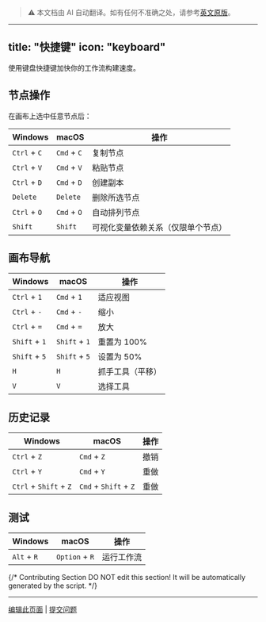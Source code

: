 > ⚠️ 本文档由 AI 自动翻译。如有任何不准确之处，请参考[英文原版](../../../../en/documentation/pages/build/shortcut-key.mdx)。

---
title: "快捷键"
icon: "keyboard"
---

使用键盘快捷键加快你的工作流构建速度。

## 节点操作
在画布上选中任意节点后：

<table>
  <thead>
    <tr>
      <th>Windows</th>
      <th>macOS</th>
      <th>操作</th>
    </tr>
  </thead>
  <tbody>
    <tr>
      <td><code>Ctrl</code> + <code>C</code></td>
      <td><code>Cmd</code> + <code>C</code></td>
      <td>复制节点</td>
    </tr>
    <tr>
      <td><code>Ctrl</code> + <code>V</code></td>
      <td><code>Cmd</code> + <code>V</code></td>
      <td>粘贴节点</td>
    </tr>
    <tr>
      <td><code>Ctrl</code> + <code>D</code></td>
      <td><code>Cmd</code> + <code>D</code></td>
      <td>创建副本</td>
    </tr>
    <tr>
      <td><code>Delete</code></td>
      <td><code>Delete</code></td>
      <td>删除所选节点</td>
    </tr>
    <tr>
      <td><code>Ctrl</code> + <code>O</code></td>
      <td><code>Cmd</code> + <code>O</code></td>
      <td>自动排列节点</td>
    </tr>
    <tr>
      <td><code>Shift</code></td>
      <td><code>Shift</code></td>
      <td>可视化变量依赖关系（仅限单个节点）</td>
    </tr>
  </tbody>
</table>

## 画布导航

<table>
  <thead>
    <tr>
      <th>Windows</th>
      <th>macOS</th>
      <th>操作</th>
    </tr>
  </thead>
  <tbody>
    <tr>
      <td><code>Ctrl</code> + <code>1</code></td>
      <td><code>Cmd</code> + <code>1</code></td>
      <td>适应视图</td>
    </tr>
    <tr>
      <td><code>Ctrl</code> + <code>-</code></td>
      <td><code>Cmd</code> + <code>-</code></td>
      <td>缩小</td>
    </tr>
    <tr>
      <td><code>Ctrl</code> + <code>=</code></td>
      <td><code>Cmd</code> + <code>=</code></td>
      <td>放大</td>
    </tr>
    <tr>
      <td><code>Shift</code> + <code>1</code></td>
      <td><code>Shift</code> + <code>1</code></td>
      <td>重置为 100%</td>
    </tr>
    <tr>
      <td><code>Shift</code> + <code>5</code></td>
      <td><code>Shift</code> + <code>5</code></td>
      <td>设置为 50%</td>
    </tr>
    <tr>
      <td><code>H</code></td>
      <td><code>H</code></td>
      <td>抓手工具（平移）</td>
    </tr>
    <tr>
      <td><code>V</code></td>
      <td><code>V</code></td>
      <td>选择工具</td>
    </tr>
  </tbody>
</table>

## 历史记录

<table>
  <thead>
    <tr>
      <th>Windows</th>
      <th>macOS</th>
      <th>操作</th>
    </tr>
  </thead>
  <tbody>
    <tr>
      <td><code>Ctrl</code> + <code>Z</code></td>
      <td><code>Cmd</code> + <code>Z</code></td>
      <td>撤销</td>
    </tr>
    <tr>
      <td><code>Ctrl</code> + <code>Y</code></td>
      <td><code>Cmd</code> + <code>Y</code></td>
      <td>重做</td>
    </tr>
    <tr>
      <td><code>Ctrl</code> + <code>Shift</code> + <code>Z</code></td>
      <td><code>Cmd</code> + <code>Shift</code> + <code>Z</code></td>
      <td>重做</td>
    </tr>
  </tbody>
</table>

## 测试

<table>
  <thead>
    <tr>
      <th>Windows</th>
      <th>macOS</th>
      <th>操作</th>
    </tr>
  </thead>
  <tbody>
    <tr>
      <td><code>Alt</code> + <code>R</code></td>
      <td><code>Option</code> + <code>R</code></td>
      <td>运行工作流</td>
    </tr>
  </tbody>
</table>

{/*
Contributing Section
DO NOT edit this section!
It will be automatically generated by the script.
*/}

---

[编辑此页面](https://github.com/langgenius/dify-docs/edit/main/zh-hans/documentation/pages/build/shortcut-key.mdx) | [提交问题](https://github.com/langgenius/dify-docs/issues/new?template=docs.yml)


